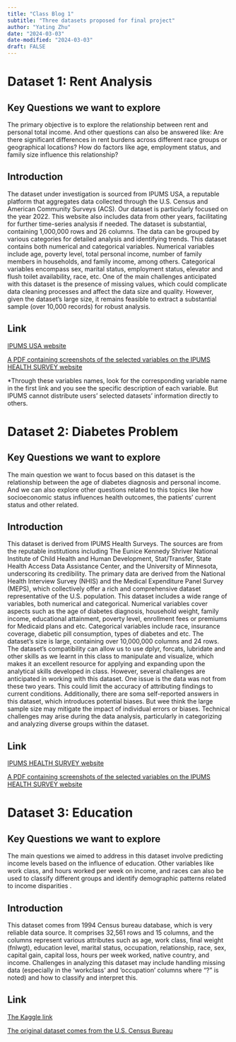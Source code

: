 ```yaml
---
title: "Class Blog 1"
subtitle: "Three datasets proposed for final project"
author: "Yating Zhu"
date: "2024-03-03"
date-modified: "2024-03-03"
draft: FALSE
---
```

# Dataset 1: Rent Analysis

## Key Questions we want to explore 
The primary objective is to explore the relationship between rent and personal total income. And other questions can also be answered like: Are there significant differences in rent burdens across different race groups or geographical locations? How do factors like age, employment status, and family size influence this relationship? 

## Introduction
The dataset under investigation is sourced from IPUMS USA, a reputable platform that aggregates data collected through the U.S. Census and American Community Surveys (ACS).
Our dataset is particularly focused on the year 2022. This website also includes data from other years, facilitating for further time-series analysis if needed. The dataset is substantial, containing 1,000,000 rows and 26 columns. The data can be grouped by various categories for detailed analysis and identifying trends. This dataset contains both numerical and categorical variables. Numerical variables include age, poverty level, total personal income, number of family members in households, and family income, among others. Categorical variables encompass sex, marital status, employment status, elevator and flush toilet availability, race, etc. One of the main challenges anticipated with this dataset is the presence of missing values, which could complicate data cleaning processes and affect the data size and quality. However, given the dataset's large size, it remains feasible to extract a substantial sample (over 10,000 records) for robust analysis.

## Link 
[IPUMS USA website](https://usa.ipums.org/usa/index.shtml)

[A PDF containing screenshots of the selected variables on the IPUMS HEALTH SURVEY website](https://drive.google.com/file/d/1QKT4GWGYHTPB-t6anUsxq9LmeD2_OsPb/view?usp=sharing)

*Through these variables names, look for the corresponding variable name in the first link and you see the specific description of each variable. But IPUMS cannot distribute users' selected datasets' information directly to others.

# Dataset 2: Diabetes Problem 

## Key Questions we want to explore 
The main question we want to focus based on this dataset is the relationship between the age of diabetes diagnosis and personal income. And we can also explore other questions related to this topics like how socioeconomic status influences health outcomes, the patients’ current status and other related.

## Introduction
This dataset is derived from IPUMS Health Surveys. The sources are from the reputable institutions including The Eunice Kennedy Shriver National Institute of Child Health and Human Development, Stat/Transfer, State Health Access Data Assistance Center, and the University of Minnesota, underscoring its credibility. The primary data are derived from the National Health Interview Survey (NHIS) and the Medical Expenditure Panel Survey (MEPS), which collectively offer a rich and comprehensive dataset representative of the U.S. population. This dataset includes a wide range of variables, both numerical and categorical. Numerical variables cover aspects such as the age of diabetes diagnosis, household weight, family income, educational attainment, poverty level, enrollment fees or premiums for Medicaid plans and etc. Categorical variables include race, insurance coverage, diabetic pill consumption, types of diabetes and etc. The dataset’s size is large, containing over 10,000,000 columns and 24 rows.  The dataset's compatibility can allow us to use dplyr, forcats, lubridate and other skills as we learnt in this class to manipulate and visualize, which makes it an excellent resource for applying and expanding upon the analytical skills developed in class. However, several challenges are anticipated in working with this dataset. One issue is the data was not from these two years. This could limit the accuracy of attributing findings to current conditions. Additionally, there are soma self-reported answers in this dataset, which introduces potential biases. But wee think the large sample size may mitigate the impact of individual errors or biases. Technical challenges may arise during the data analysis, particularly in categorizing and analyzing diverse groups within the dataset.

## Link 
[IPUMS HEALTH SURVEY website](https://healthsurveys.ipums.org/)

[A PDF containing screenshots of the selected variables on the IPUMS HEALTH SURVEY website](https://drive.google.com/file/d/1QKT4GWGYHTPB-t6anUsxq9LmeD2_OsPb/view?usp=sharing)


# Dataset 3: Education

## Key Questions we want to explore 
The main questions we aimed to address in this dataset involve predicting income levels based on the influence of education. Other variables like work class, and hours worked per week on income, and races can also be used to classify different groups and identify demographic patterns related to income disparities .

## Introduction
This dataset comes from  1994 Census bureau database, which is very reliable data source. It comprises 32,561 rows and 15 columns, and the columns represent various attributes such as age, work class, final weight (fnlwgt), education level, marital status, occupation, relationship, race, sex, capital gain, capital loss, hours per week worked, native country, and income. Challenges in analyzing this dataset may include handling missing data (especially in the 'workclass' and 'occupation' columns where "?" is noted) and how to classify and interpret this. 

## Link 
[The Kaggle link](https://www.kaggle.com/datasets/uciml/adult-census-income) 

[The original dataset comes from the U.S. Census Bureau](https://www.census.gov/en.html)

